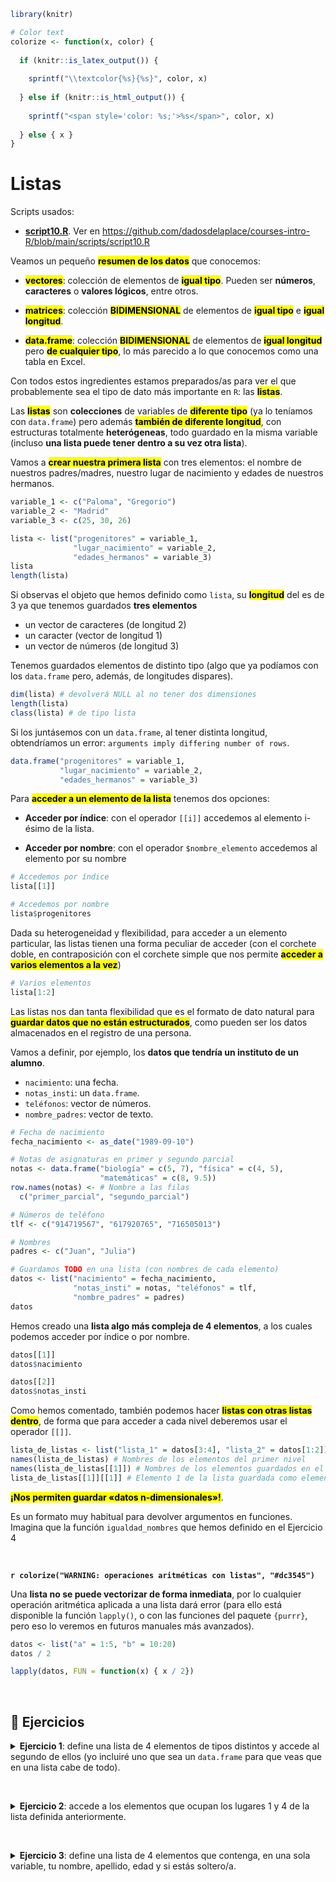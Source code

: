 ```r
library(knitr)

# Color text
colorize <- function(x, color) {
  
  if (knitr::is_latex_output()) {
    
    sprintf("\\textcolor{%s}{%s}", color, x)
    
  } else if (knitr::is_html_output()) {
    
    sprintf("<span style='color: %s;'>%s</span>", color, x)
    
  } else { x }
}
```

# Listas {#listas}

:::: {.blackbox data-latex=""}

Scripts usados:

* [**script10.R**](https://github.com/dadosdelaplace/courses-intro-R/blob/main/scripts/script10.R). Ver en <https://github.com/dadosdelaplace/courses-intro-R/blob/main/scripts/script10.R>

::::


Veamos un pequeño <mark>**resumen de los datos**</mark> que conocemos:

* <mark>**vectores**</mark>: colección de elementos de <mark>**igual tipo**</mark>. Pueden ser **números**, **caracteres** o **valores lógicos**, entre otros.

* <mark>**matrices**</mark>: colección <mark> **BIDIMENSIONAL**</mark> de elementos de <mark>**igual tipo**</mark> e <mark>**igual longitud**</mark>.

* <mark>**data.frame**</mark>: colección <mark> **BIDIMENSIONAL**</mark> de elementos de <mark>**igual longitud**</mark> pero <mark>**de cualquier tipo**</mark>, lo más parecido a lo que conocemos como una tabla en Excel.


Con todos estos ingredientes estamos preparados/as para ver el que probablemente sea el tipo de dato más importante en `R`: las <mark>**listas**</mark>.

Las <mark>**listas**</mark> son **colecciones** de variables de <mark>**diferente tipo**</mark> (ya lo teníamos con `data.frame`) pero además <mark>**también de diferente longitud**</mark>, con estructuras totalmente **heterógeneas**, todo guardado en la misma variable (incluso **una lista puede tener dentro a su vez otra lista**).

Vamos a <mark>**crear nuestra primera lista**</mark> con tres elementos: el nombre de nuestros padres/madres, nuestro lugar de nacimiento y edades de nuestros hermanos.

```r
variable_1 <- c("Paloma", "Gregorio")
variable_2 <- "Madrid"
variable_3 <- c(25, 30, 26)

lista <- list("progenitores" = variable_1,
              "lugar_nacimiento" = variable_2,
              "edades_hermanos" = variable_3)
lista
length(lista)
```

Si observas el objeto que hemos definido como `lista`, su <mark>**longitud**</mark> del es de 3 ya que tenemos guardados **tres elementos**

* un vector de caracteres (de longitud 2)
* un caracter (vector de longitud 1)
* un vector de números (de longitud 3)

Tenemos guardados elementos de distinto tipo (algo que ya podíamos con los `data.frame` pero, además, de longitudes dispares).

```r
dim(lista) # devolverá NULL al no tener dos dimensiones
length(lista)
class(lista) # de tipo lista
```

Si los juntásemos con un `data.frame`, al tener distinta longitud, obtendríamos un error: `arguments imply differing number of rows`.

```r
data.frame("progenitores" = variable_1,
           "lugar_nacimiento" = variable_2,
           "edades_hermanos" = variable_3)
```

Para <mark>**acceder a un elemento de la lista**</mark> tenemos dos opciones:

- **Acceder por índice**: con el operador `[[i]]` accedemos al elemento i-ésimo de la lista.

- **Acceder por nombre**: con el operador `$nombre_elemento` accedemos al elemento por su nombre

```r
# Accedemos por índice
lista[[1]]

# Accedemos por nombre
lista$progenitores
```

Dada su heterogeneidad y flexibilidad, para acceder a un elemento particular, las listas tienen una forma peculiar de acceder (con el corchete doble, en contraposición con el corchete simple que nos permite <mark>**acceder a varios elementos a la vez**</mark>)

```r
# Varios elementos
lista[1:2]
```

Las listas nos dan tanta flexibilidad que es el formato de dato natural para <mark>**guardar datos que no están estructurados**</mark>, como pueden ser los datos almacenados en el registro de una persona.

Vamos a definir, por ejemplo, los **datos que tendría un instituto de un alumno**.

* `nacimiento`: una fecha.
* `notas_insti`: un `data.frame`.
* `teléfonos`: vector de números.
* `nombre_padres`: vector de texto.

```r
# Fecha de nacimiento
fecha_nacimiento <- as_date("1989-09-10")

# Notas de asignaturas en primer y segundo parcial
notas <- data.frame("biología" = c(5, 7), "física" = c(4, 5),
                    "matemáticas" = c(8, 9.5))
row.names(notas) <- # Nombre a las filas
  c("primer_parcial", "segundo_parcial")

# Números de teléfono
tlf <- c("914719567", "617920765", "716505013")

# Nombres
padres <- c("Juan", "Julia")

# Guardamos TODO en una lista (con nombres de cada elemento)
datos <- list("nacimiento" = fecha_nacimiento,
              "notas_insti" = notas, "teléfonos" = tlf,
              "nombre_padres" = padres)
datos
``` 

Hemos creado una **lista algo más compleja de 4 elementos**, a los cuales podemos acceder por índice o por nombre.


```r
datos[[1]]
datos$nacimiento

datos[[2]]
datos$notas_insti
```

Como hemos comentado, también podemos hacer <mark>**listas con otras listas dentro**</mark>, de forma que para acceder a cada nivel deberemos usar el operador `[[]]`.

```r
lista_de_listas <- list("lista_1" = datos[3:4], "lista_2" = datos[1:2])
names(lista_de_listas) # Nombres de los elementos del primer nivel
names(lista_de_listas[[1]]) # Nombres de los elementos guardados en el primer elemento, que es a su vez una lista
lista_de_listas[[1]][[1]] # Elemento 1 de la lista guardada como elemento 1 de la lista superior
```

<mark>**¡Nos permiten guardar «datos n-dimensionales»!**</mark>.

Es un formato muy habitual para devolver argumentos en funciones. Imagina que la función `igualdad_nombres` que hemos definido en el Ejercicio 4 

&nbsp;

**`r colorize("WARNING: operaciones aritméticas con listas", "#dc3545")`**

Una **lista no se puede vectorizar de forma inmediata**, por lo cualquier operación aritmética aplicada a una lista dará error (para ello está disponible la función `lapply()`, o con las funciones del paquete `{purrr}`, pero eso lo veremos en futuros manuales más avanzados).

```r
datos <- list("a" = 1:5, "b" = 10:20)
datos / 2
``` 

```r
lapply(datos, FUN = function(x) { x / 2})
``` 




&nbsp;

## 📝 Ejercicios



<details>
  <summary><strong>Ejercicio 1</strong>: define una lista de 4 elementos de tipos distintos y accede al segundo de ellos (yo incluiré uno que sea un `data.frame` para que veas que en una lista cabe de todo).</summary>
  
<!-- toc -->
- Solución:

```r
# Ejemplo: lista con texto, numérico, lógico y un data.frame
lista_ejemplo <- list("nombre" = "Javier", "cp" = 28019,
                      "soltero" = TRUE,
                      "notas" = data.frame("mates" = c(7.5, 8, 9),
                                           "lengua" = c(10, 5, 6)))
lista_ejemplo

# Longitud
length(lista_ejemplo)

# Accedemos al elemento dos
lista_ejemplo[[2]]
```

</details>

&nbsp; 

<details>
  <summary><strong>Ejercicio 2</strong>: accede a los elementos que ocupan los lugares 1 y 4 de la lista definida anteriormente.</summary>
  
  
<!-- toc -->
- Solución:

```r
# Accedemos al 1 y al 4
lista_ejemplo[c(1, 4)]
```

Otra opción es acceder con los nombres

```r
# Accedemos al 1 y al 4
lista_ejemplo$nombre
lista_ejemplo$notas

lista_ejemplo[c("nombre", "notas")]
```

</details>

&nbsp; 


<details>
  <summary><strong>Ejercicio 3</strong>: define una lista de 4 elementos que contenga, en una sola variable, tu nombre, apellido, edad y si estás soltero/a.</summary>
  
  
<!-- toc -->
- Solución:

```r
# Creamos lista: con lubridate calculamos la diferencia de años desde la fecha de nuestro nacimiento hasta hoy (sea cuando sea hoy)
lista_personal <- list("nombre" = "Javier",
                       "apellidos" = "Álvarez Liébana",
                       "edad" = 32,
                       "soltero" = TRUE)
lista_personal
```

</details>




